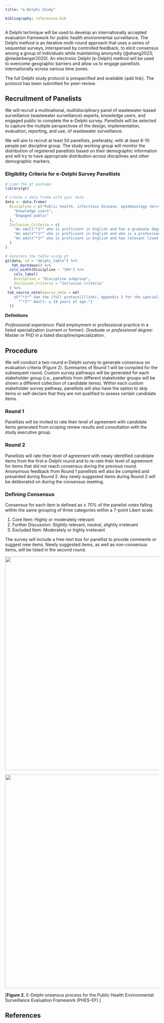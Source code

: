 ```yaml
---
title: "e-Delphi Study"

bibliography: references.bib
---
```


A Delphi technique will be used to develop an internationally accepted evaluation framework for public health environmental surveillance. The Delphi method is an iterative multi-round approach that uses a series of sequential surveys, interspersed by controlled feedback, to elicit consensus among a group of individuals while maintaining anonymity [@shang2023; @niederberger2020]. An electronic Delphi (e-Delphi) method will be used to overcome geographic barriers and allow us to engage panellists internationally across various time zones.

The full Delphi study protocol is prespecified and available {add link}. The protocol has been submitted for peer-review.

## Recruitment of Panelists

We will recruit a multinational, multidisciplinary panel of wastewater-based surveillance (wastewater surveillance) experts, knowledge users, and engaged public to complete the e-Delphi survey. Panellists will be selected to capture the multiple perspectives of the design, implementation, evaluation, reporting, and use, of wastewater surveillance.

We will aim to recruit at least 50 panellists, preferably, with at least 8-10 people per discipline group. The study working group will monitor the distribution of registered panellists based on their demographic information and will try to have appropriate distribution across disciplines and other demographic markers.

### Eligibility Criteria for e-Delphi Survey Panellists

```r

# Load the gt package
library(gt)

# Create a data frame with your data
data <- data.frame(
  Discipline = c("Public health, infectious disease, epidemiology <br><br>Environmental and physical science <br><br>Mathematical sciences <br><br>Social sciences <br><br>Communication, knowledge translation and Exchange", 
    "Knowledge users", 
    "Engaged public"
  ),
  Inclusion_Criteria = c(
    "An adult^*1*^ who is proficient in English and has a graduate degree in one of the listed specializations^*2*^, or ≥ 3 years of professional experience, or ≥ 2 peer-reviewed publications relating to wastewater surveillance.",
    "An adult^*1*^ who is proficient in English and who is a professional who does not have specialized training or qualifications in wastewater-based surveillance, but who uses surveillance to inform policy and action in their workplace.",
    "An adult^*1*^ who is proficient in English and has relevant lived experience."
  )
)

# Generate the table using gt
gt(data, id = "delphi_table") %>%
   fmt_markdown() %>%
  cols_width(Discipline ~ "30%") %>%
    cols_label(
    Discipline = "Discipline subgroup", 
    Inclusion_Criteria = "Inclusion criteria"
  ) %>%
 tab_source_note(source_note = md(
    c("^*1*^ See the [full protocol](link), Appendix 2 for the specializations associated with each discipline.",
      "^*2*^ Adult: ≥ 18 years of age.")
  ))

```

**Definitions**

*Professional experience:* Paid employment or professional practice in a listed specialization (current or former). *Graduate or professional degree:* Master or PhD in a listed discipline/specialization.

## Procedure

We will conduct a two-round e-Delphi survey to generate consensus on evaluation criteria (Figure 2). Summaries of Round 1 will be compiled for the subsequent round. Custom survey pathways will be generated for each stakeholder group (i.e., panellists from different stakeholder groups will be shown a different collection of candidate items). Within each custom stakeholder survey pathway, panellists will also have the option to skip items or self-declare that they are not qualified to assess certain candidate items.

### Round 1

Panellists will be invited to rate their level of agreement with candidate items generated from scoping review results and consultation with the study executive group.

### Round 2

Panellists will rate their level of agreement with newly identified candidate items from the first e-Delphi round and to re-rate their level of agreement for items that did not reach consensus during the previous round. Anonymous feedback from Round 1 panellists will also be compiled and presented during Round 2. Any newly suggested items during Round 2 will be deliberated on during the consensus meeting.

### Defining Consensus

Consensus for each item is defined as ≥ 70% of the panelist votes falling within the same grouping of three categories within a 7-point Likert scale:

1.  Core Item: Highly or moderately relevant
2.  Further Discussion: Slightly relevant, neutral, slightly irrelevant
3.  Excluded Item: Moderately or highly irrelevant

The survey will include a free-text box for panellist to provide comments or suggest new items. Newly suggested items, as well as non-consensus items, will be listed in the second round.

![](images/delphi_consensus_process.svg){fig-align="center" width="700"} 

![](images/dev_process.svg){fig-align="center" width="700"}

[**Figure 2.** E-Delphi onsensus process for the Public Health Environmental Surveillance Evaluation Framework (PHES-EF).]

## References

::: {#refs}
:::
